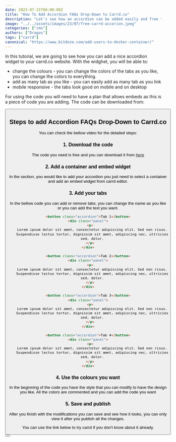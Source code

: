 ```yaml
---
date: 2023-07-31T00:00:00Z
title: "How To Add Accordion FAQs Drop-Down to Carrd.co"
description: "Let's see how an accordion can be added easily and free to a carrd.co website."
image: "../../assets/images/23/07/free-carrd-accorion.jpeg"
categories: ["cms"]
authors: ["Dragos"]
tags: ["carrd"]
canonical: "https://www.bitdoze.com/add-users-to-docker-container/"
---
```



In this tutorial, we are going to see how you can add a nice accordion widget to your carrd.co website. With the widghet, you will be able to:

- change the colours - you can change the colors of the tabs as you like, you can change the colors to everything.
- add as many tab as you like - you can easily add as many tab as you link
- mobile responsive - the tabs look good on mobile and on desktop

For using the code you will need to have a plan that allows embeds as this is a piece of code you are adding. The code can be downloaded from:

<Button link="https://go.carrdme.com/accordion" text="Carrd.co accordion" />

## Steps to add Accordion FAQs Drop-Down to Carrd.co

You can check the bellow video for the detailed steps:

<YouTubeEmbed
  url="https://www.youtube.com/embed/c7WfK-LviA4"
  label="How To Add Accordion FAQs Drop-Down to Carrd.co"
/>

### 1. Download the code

The code you need is free and you can download it from [here](https://go.carrdme.com/accordion)

### 2. Add a container and embed widget

In the section, you would like to add your accordion you just need to select a container and add an embed widget from carrd editor.

### 3. Add your tabs

In the bellow code you can add or remove tabs, you can change the name as you like or you can add the text you want.

```html
<button class="accordion">Tab 1</button>
<div class="panel">
  <p>
    Lorem ipsum dolor sit amet, consectetur adipiscing elit. Sed non risus.
    Suspendisse lectus tortor, dignissim sit amet, adipiscing nec, ultricies
    sed, dolor.
  </p>
</div>

<button class="accordion">Tab 2</button>
<div class="panel">
  <p>
    Lorem ipsum dolor sit amet, consectetur adipiscing elit. Sed non risus.
    Suspendisse lectus tortor, dignissim sit amet, adipiscing nec, ultricies
    sed, dolor.
  </p>
</div>

<button class="accordion">Tab 3</button>
<div class="panel">
  <p>
    Lorem ipsum dolor sit amet, consectetur adipiscing elit. Sed non risus.
    Suspendisse lectus tortor, dignissim sit amet, adipiscing nec, ultricies
    sed, dolor.
  </p>
</div>

<button class="accordion">Tab 4</button>
<div class="panel">
  <p>
    Lorem ipsum dolor sit amet, consectetur adipiscing elit. Sed non risus.
    Suspendisse lectus tortor, dignissim sit amet, adipiscing nec, ultricies
    sed, dolor.
  </p>
</div>
```

### 4. Use the colours you want

In the beginning of the code you have the style that you can modify to have the design you like. All the colors are commented and you can add the code you want

### 5. Save and publish

After you finish with the modifications you can save and see how it looks, you can only view it after you publish all the changes.

You can use the link below to try carrd if you don't know about it already.

<Button link="https://go.bitdoze.com/carrd" text="Carrd.co" />
